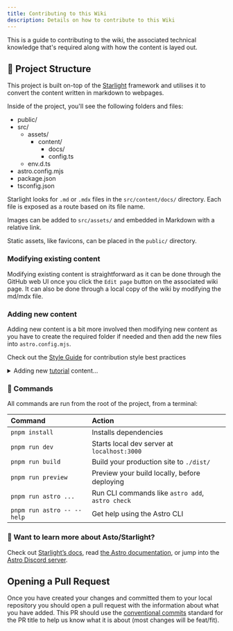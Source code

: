 ```yaml
---
title: Contributing to this Wiki
description: Details on how to contribute to this Wiki
---
```


This is a guide to contributing to the wiki, the associated technical knowledge that's required along with how the content is layed out.

## 🚀 Project Structure

This project is built on-top of the [Starlight](https://starlight.astro.build/) framework and utilises it to convert the content written in markdown to webpages.

Inside of the project, you'll see the following folders and files:


<FileTree>

- public/
- src/
  - assets/
    - content/
      - docs/
      - config.ts
  - env.d.ts
- astro.config.mjs
- package.json
- tsconfig.json

</FileTree>

Starlight looks for `.md` or `.mdx` files in the `src/content/docs/` directory. Each file is exposed as a route based on its file name.

Images can be added to `src/assets/` and embedded in Markdown with a relative link.

Static assets, like favicons, can be placed in the `public/` directory.

### Modifying existing content

Modifying existing content is straightforward as it can be done through the GitHub web UI once you click the `Edit page` button on the associated wiki page. It can also be done through a local copy of the wiki by modifying the md/mdx file.


### Adding new content

Adding new content is a bit more involved then modifying new content as you have to create the required folder if needed and then add the new files into `astro.config.mjs`.

Check out the [Style Guide](/tuhura-tech/style) for contribution style best practices 

<details>
  <summary>Adding new <ins>tutorial</ins> content...</summary>
  File Structure:
  1. Refer to the python turtle folder.
      a. You need to make your tutorial into a folder, and add your sub-folder as `0-firstStep`, `1-secondStep`, `2-thirdStep`, etc.
      b. Inside these sub-folders, you will need one `index.mdx` file, and then 0 or more files named `1.mdx`, `2.mdx`, etc.
  4. When you add your directory into the `astro.config.mjs` file, the link needs to include your first sub-folder.
  
:::note[You are required to add the following to your files]
At the start of the index file
```md
type: tutorial
unitTitle: 'My Unit Title'
title: 'My Page Title'
```
At the start of the [number].mdx files
```md
type: tutorial
title: 'My Page Title'
```
To import necessary modules
```md
import Checklist from '/src/components/tutorial/Checklist.astro';
import Box from '/src/components/tutorial/Box.astro';
import { Steps } from '@astrojs/starlight/components';
```

At the end of **every** mdx file
```md
<Box icon="check-list">
## Checklist name
<Checklist>
- [ ] Things the user should've done...
</Checklist>
</Box>
```
:::
</details>

### 🧞 Commands

All commands are run from the root of the project, from a terminal:

| Command                   | Action                                           |
| :------------------------ | :----------------------------------------------- |
| `pnpm install`             | Installs dependencies                            |
| `pnpm run dev`             | Starts local dev server at `localhost:3000`      |
| `pnpm run build`           | Build your production site to `./dist/`          |
| `pnpm run preview`         | Preview your build locally, before deploying     |
| `pnpm run astro ...`       | Run CLI commands like `astro add`, `astro check` |
| `pnpm run astro -- --help` | Get help using the Astro CLI                     |

### 👀 Want to learn more about Asto/Starlight?

Check out [Starlight’s docs](https://starlight.astro.build/), read [the Astro documentation](https://docs.astro.build), or jump into the [Astro Discord server](https://astro.build/chat).

## Opening a Pull Request

Once you have created your changes and committed them to your local repository you should open a pull request with the information about what you have added. This PR should use the [conventional commits](https://www.conventionalcommits.org/en/v1.0.0/) standard for the PR title to help us know what it is about (most changes will be feat/fit).

